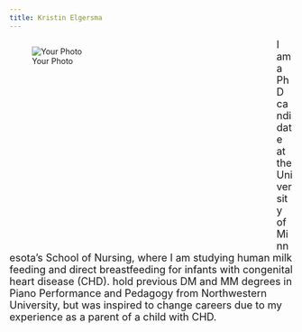 ```yaml
---
title: Kristin Elgersma
---
```


<div style= "float : left; position : relative; top: 0px; width : 450px; height : 360px; padding-right: 24px; margin-bottom : 0px">
![Your Photo](./elgersma headshot.jpg)

</div>

<font size = "4"> 
I am a PhD candidate at the University of Minnesota's School of Nursing, where I am studying human milk feeding and direct breastfeeding for infants with congenital heart disease (CHD).  hold previous DM and MM degrees in Piano Performance and Pedagogy from Northwestern University, but was inspired to change careers due to my experience as a parent of a child with CHD. 
</font>  
  

